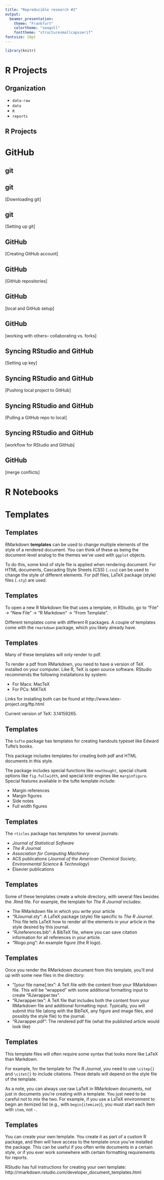 ```yaml
---
title: "Reproducible research #2"
output: 
  beamer_presentation:
    theme: "Frankfurt"
    colortheme: "seagull"
    fonttheme: "structuresmallcapsserif"
fontsize: 10pt
---
```


```r
library(knitr)
```

# R Projects

## Organization

- `data-raw`
- `data`
- `R`
- `reports`

## R Projects

# GitHub

## git

## git

[Downloading git]

## git

[Setting up git]

## GitHub

[Creating GitHub account]

## GitHub

[GitHub repositories]

## GitHub

[local and GitHub setup]

## GitHub

[working with others-- collaborating vs. forks]

## Syncing RStudio and GitHub

[Setting up key]

## Syncing RStudio and GitHub

[Pushing local project to GitHub]

## Syncing RStudio and GitHub

[Pulling a GitHub repo to local]

## Syncing RStudio and GitHub

[workflow for RStudio and GitHub]

## GitHub

[merge conflicts]

# R Notebooks

# Templates

## Templates

RMarkdown **templates** can be used to change multiple elements of the style of a rendered document. You can think of these as being the document-level analog to the themes we've used with `ggplot` objects. \bigskip

To do this, some kind of style file is applied when rendering document. For HTML documents, Cascading Style Sheets (CSS) (`.css`) can be used to change the style of different elements. For pdf files, LaTeX package (style) files (`.sty`) are used. 

## Templates

To open a new R Markdown file that uses a template, in RStudio, go to "File" -> "New File" -> "R Markdown" -> "From Template". 

Different templates come with different R packages. A couple of templates come with the `rmarkdown` package, which you likely already have. 

## Templates

Many of these templates will only render to pdf. \bigskip 

To render a pdf from RMarkdown, you need to have a version of TeX installed on your computer. Like R, TeX is open source software. RStudio recommends the following installations by system:

- For Macs: MacTeX
- For PCs: MiKTeX

Links for installing both can be found at http://www.latex-project.org/ftp.html \bigskip

Current version of TeX: 3.14159265.

## Templates

The `tufte` package has templates for creating handouts typeset like Edward Tufte's books. \bigskip

This package includes templates for creating both pdf and HTML documents in this style. \bigskip

The package includes special functions like `newthought`, special chunk options like `fig.fullwidth`, and special knitr engines like `marginfigure`. Special features available in the tufte template include: 

- Margin references
- Margin figures
- Side notes
- Full width figures

## Templates

The `rticles` package has templates for several journals: 

- *Journal of Statistical Software* 
- *The R Journal*
- *Association for Computing Machinery*
- ACS publications (*Journal of the American Chemical Society*, *Environmental Science & Technology*) 
- Elsevier publications

## Templates

Some of these templates create a whole directory, with several files besides the .Rmd file. For example, the template for *The R Journal* includes: 

- The RMarkdown file in which you write your article
- "RJournal.sty": A LaTeX package (style) file specific to *The R Journal*. This file tells LaTeX how to render all the elements in your article in the style desired by this journal. 
- "RJreferences.bib": A BibTeX file, where you can save citation information for all references in your article.
- "Rlogo.png": An example figure (the R logo).

## Templates

Once you render the RMarkdown document from this template, you'll end up with some new files in the directory: 

- "[your file name].tex": A TeX file with the content from your RMarkdown file. This will be "wrapped" with some additional formatting input to create "RJwrapper.tex".
- "RJwrapper.tex": A TeX file that includes both the content from your RMarkdown file and additional formatting input. Typically, you will submit this file (along with the BibTeX, any figure and image files, and possibly the style file) to the journal.
- "RJwrapper.pdf": The rendered pdf file (what the published article would look like)

## Templates

This template files will often require some syntax that looks more like LaTeX than Markdown. \bigskip

For example, for the template for *The R Journal*, you need to use `\citep{}` and `\citet{}` to include citations. These details will depend on the style file of the template. \bigskip

As a note, you can always use raw LaTeX in RMarkdown documents, not just in documents you're creating with a template. You just need to be careful not to mix the two. For example, if you use a LaTeX environment to begin an itemized list (e.g., with `begin{itemize}`), you must start each item with `item`, not `-`. 

## Templates

You can create your own template. You create it as part of a custom R package, and then will have access to the template once you've installed the package. This can be useful if you often write documents in a certain style, or if you ever work somewhere with certain formatting requirements for reports. \bigskip

RStudio has full instructions for creating your own template: http://rmarkdown.rstudio.com/developer_document_templates.html